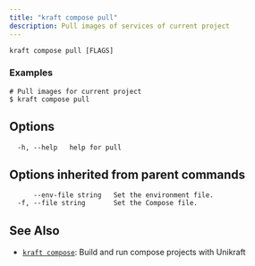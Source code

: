 ```yaml
---
title: "kraft compose pull"
description: Pull images of services of current project
---
```


```
kraft compose pull [FLAGS]
```

### Examples

```
# Pull images for current project
$ kraft compose pull

```

## Options

```
  -h, --help   help for pull
```

## Options inherited from parent commands

```
      --env-file string   Set the environment file.
  -f, --file string       Set the Compose file.
```

## See Also

* [`kraft compose`](/docs/cli/reference/kraft/compose): Build and run compose projects with Unikraft

